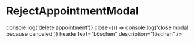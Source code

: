 
<Meta title="Appointment/Modal" component={RejectAppointmentModal} />

# RejectAppointmentModal

<Story name="Reject Appointment Modal">
    <RejectAppointmentModal
        onDelete={() => console.log('delete appointment')}
        close={() => console.log('close modal because canceled')}
        headerText="Löschen"
        description="löschen"
    />
</Story>
